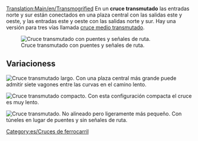 [[Translation:Main/en/Transmogrified]]{{es/Menú de Cruces}}
En un '''cruce transmutado''' las entradas norte y sur están conectados en una plaza central con las salidas este y oeste, y las entradas este y oeste con las salidas norte y sur. Hay una versión para tres vías llamada [[Main/es/Cruce medio transmutado|cruce medio transmutado]].

[[File:en/Transmogrified.aligned.png|frame|none|Cruce transmutado con puentes y señales de ruta.]]

{{Template:Criterios sobre cruces/Es|Moderado|2|0|1|0|0|1|0|1|0|0|0||Los trenes averiados solo afectan una vía.|

*Distancia máxima entre señales: 6
*Distancia mínima entre dos curvas: 5 (en diagonal)
*Área: 12 x 12 (50 casillas extra)

}}

==Variacioness==

[[File:en/Ttd.transmogrified.large.png|frame|none|Cruce transmutado largo.]]
Con una plaza central más grande puede admitir siete vagones entre las curvas en el camino lento.

[[File:en/Ttd.transmogrified.compact.png|frame|none|Cruce transmutado compacto.]]
Con esta configuración compacta el cruce es muy lento.

[[File:en/Ttd.transmogrified.deblock.png|frame|none|Cruce transmutado.]]
No alineado pero ligeramente más pequeño. Con túneles en lugar de puentes y sin señales de ruta.

[[Category:es/Cruces de ferrocarril]]